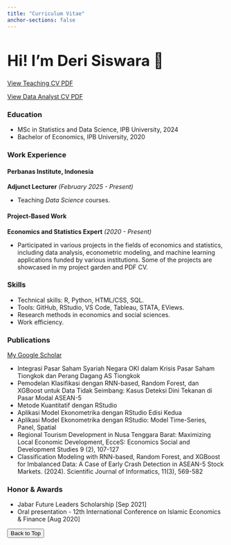 ```yaml
---
title: "Curriculum Vitae"
anchor-sections: false
---
```


<h1 style="font-size: 2.5em;">Hi! I'm <strong>Deri Siswara</strong> 👋</h1>

<span class="listing-btn-group">
<a href="cv/CV_Deri Siswara_T.pdf" target="_blank" class="btn" role="button"> View Teaching CV PDF </a>
</span>

<span class="listing-btn-group">
<a href="cv/CV_Deri Siswara_DA.pdf" target="_blank" class="btn" role="button"> View Data Analyst CV PDF </a>
</span>

<!-- Education -->

### <i class="bi bi-mortarboard-fill"></i> Education

-  MSc in Statistics and Data Science, IPB University, 2024
-  Bachelor of Economics, IPB University, 2020

<!-- Professional Experience -->

### <i class="bi bi-briefcase-fill"></i> Work Experience

#### **Perbanas Institute**, Indonesia  

**Adjunct Lecturer** *(February 2025 - Present)*  

- Teaching *Data Science* courses.

#### **Project-Based Work**  

**Economics and Statistics Expert** *(2020 - Present)*  

- Participated in various projects in the fields of economics and statistics, including data analysis, econometric modeling, and machine learning applications funded by various institutions. Some of the projects are showcased in my project garden and PDF CV.

<!-- Skills -->

### <i class="bi bi-tools"></i> Skills

-  Technical skills: R, Python, HTML/CSS, SQL. 
-  Tools: GitHub, RStudio, VS Code, Tableau, STATA, EViews.
-  Research methods in economics and social sciences.
-  Work efficiency.

<!-- Publications -->

### <i class="bi bi-journal-bookmark-fill"></i> Publications

<span class="listing-btn-group">
<a href="https://scholar.google.co.id/citations?user=NNhhI5IAAAAJ&hl=id&oi=ao" class="btn" role="button"> My Google Scholar </a>
</span>

-   Integrasi Pasar Saham Syariah Negara OKI dalam Krisis Pasar Saham Tiongkok dan Perang Dagang AS Tiongkok
-   Pemodelan Klasifikasi dengan RNN-based, Random Forest, dan XGBoost untuk Data Tidak Seimbang: Kasus Deteksi Dini Tekanan di Pasar Modal ASEAN-5
-   Metode Kuantitatif dengan RStudio
-   Aplikasi Model Ekonometrika dengan RStudio Edisi Kedua
-   Aplikasi Model Ekonometrika dengan RStudio: Model Time-Series, Panel, Spatial
-   Regional Tourism Development in Nusa Tenggara Barat: Maximizing Local Economic Development, EcceS: Economics Social and Development Studies 9 (2), 107-127
-   Classification Modeling with RNN-based, Random Forest, and XGBoost for Imbalanced Data: A Case of Early Crash Detection in ASEAN-5 Stock Markets. (2024). Scientific Journal of Informatics, 11(3), 569-582

<!-- Honors & Awards -->

### <i class="bi bi-award-fill"></i> Honor & Awards

- Jabar Future Leaders Scholarship [Sep 2021]
- Oral presentation - 12th International Conference on Islamic Economics & Finance [Aug 2020]

<!-- Back to Top Button -->

<button onclick="topFunction()" id="myBtn" title="Go to top">Back to Top</button>

<script>
// When the user scrolls down 20px from the top of the document, show the button
window.onscroll = function() {scrollFunction()};

function scrollFunction() {
    if (document.body.scrollTop > 20 || document.documentElement.scrollTop > 20) {
        document.getElementById("myBtn").style.display = "block";
    } else {
        document.getElementById("myBtn").style.display = "none";
    }
}

// When the user clicks on the button, scroll to the top of the document
function topFunction() {
    document.body.scrollTop = 0; // For Safari
    document.documentElement.scrollTop = 0; // For Chrome, Firefox, IE and Opera
}
</script>